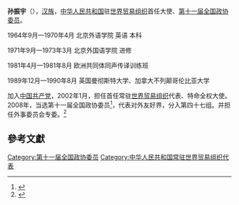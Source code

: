 '''孙振宇'''（{{bd|1946年||}}），[[汉族|汉族]]，[[中华人民共和国|中华人民共和国]]驻[[世界贸易组织|世界贸易组织]]首任大使、[[第十一届全国政协委员|第十一届全国政协委员]]。

1964年9月—1970年4月  北京外语学院  英语  本科

1971年9月—1973年3月  北京外国语学院    进修

1981年4月—1981年8月  欧洲共同体同声传译训练班    

1989年12月—1990年8月  英国曼彻斯特大学、加拿大不列颠哥伦比亚大学    

加入[[中国共产党|中国共产党]]，2002年1月，担任首任常驻[[世界贸易组织|世界贸易组织]]代表、特命全权大使。2008年，当选第十一届全国政协委员<ref>{{cite news|title=第十一届全国政协委员名单|url=http://www.indaa.com.cn/zt/2009qglh/zxzs/200903/t20090303_127573.html|accessdate=2013-04-09|newspaper=新华社北京1月25日电 中国人民政治协商会议第十一届全国委员会委员名单(共2237人，2008年1月25日政协第十届全国委员会常务委员会第二十次会议通过)|date=2008年1月25日|deadurl=yes|archiveurl=https://web.archive.org/web/20130928014403/http://www.indaa.com.cn/zt/2009qglh/zxzs/200903/t20090303_127573.html|archivedate=2013年9月28日}}</ref>，代表对外友好界，分入第四十七组。并担任外事委员会专委。<ref>{{cite news|title=全国政协信息-孙振宇|url=http://www.cppcc.gov.cn/CMS/wylibary/showJcwyxtInfoWylibary.action?tabJcwyxt.guid=11W0016380&wytype=wjwy|accessdate=2013-04-11|newspaper=全国政协委员会}}</ref>

==參考文獻==
{{reflist}}
{{start box}}
{{s-dip}}
{{succession box|首任|[[易小准|易小准]]|[[中国常驻世界贸易组织代表列表|中国常驻世界贸易组织代表]]|2002年1月－2010年12月}}
{{end box}}
{{中国政治人物小作品}}

[[Category:第十一届全国政协委员|Category:第十一届全国政协委员]]
[[Category:中华人民共和国常驻世界贸易组织代表|Category:中华人民共和国常驻世界贸易组织代表]]